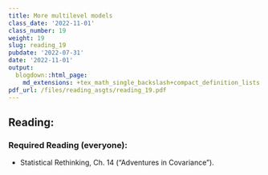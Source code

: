 ```yaml
---
title: More multilevel models
class_date: '2022-11-01'
class_number: 19
weight: 19
slug: reading_19
pubdate: '2022-07-31'
date: '2022-11-01'
output:
  blogdown::html_page:
    md_extensions: +tex_math_single_backslash+compact_definition_lists
pdf_url: /files/reading_asgts/reading_19.pdf
---
```

## Reading:

### Required Reading (everyone):

* Statistical Rethinking, Ch. 14 ("Adventures in Covariance").

